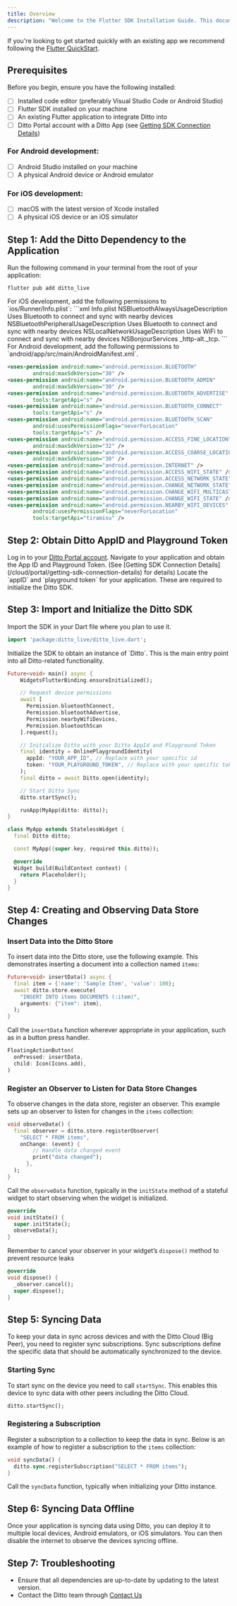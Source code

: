 ```yaml
---
title: Overview
description: "Welcome to the Flutter SDK Installation Guide. This document provides step-by-step instructions for installing and configuring the Ditto SDK, enabling you to sync, query, and insert data seamlessly within your existing Flutter application."
---
```


If you're looking to get started quickly with an existing app we recommend following the [Flutter QuickStart](/sdk/latest/quickstarts/flutter).

## Prerequisites

Before you begin, ensure you have the following installed:

- [ ] Installed code editor (preferably Visual Studio Code or Android Studio)
- [ ] Flutter SDK installed on your machine
- [ ] An existing Flutter application to integrate Ditto into
- [ ] Ditto Portal account with a Ditto App (see [Getting SDK Connection Details](/cloud/portal/getting-sdk-connection-details))
### For Android development:
- [ ] Android Studio installed on your machine
- [ ] A physical Android device or Android emulator
### For iOS development:
- [ ] macOS with the latest version of Xcode installed
- [ ] A physical iOS device or an iOS simulator

## Step 1: Add the Ditto Dependency to the Application

<Steps>
<Step>
Run the following command in your terminal from the root of your application:

```shell
flutter pub add ditto_live
```
</Step>

<Step>
For iOS development, add the following permissions to `ios/Runner/Info.plist`:

<CodeGroup>
```xml Info.plist
<key>NSBluetoothAlwaysUsageDescription</key>
<string>Uses Bluetooth to connect and sync with nearby devices</string>
<key>NSBluetoothPeripheralUsageDescription</key>
<string>Uses Bluetooth to connect and sync with nearby devices</string>
<key>NSLocalNetworkUsageDescription</key>
<string>Uses WiFi to connect and sync with nearby devices</string>
<key>NSBonjourServices</key>
<array>
  <string>_http-alt._tcp.</string>
</array>
```
</CodeGroup>
</Step>

<Step>
For Android development, add the following permissions to `android/app/src/main/AndroidManifest.xml`.

```xml
<uses-permission android:name="android.permission.BLUETOOTH"
        android:maxSdkVersion="30" />
<uses-permission android:name="android.permission.BLUETOOTH_ADMIN"
        android:maxSdkVersion="30" />
<uses-permission android:name="android.permission.BLUETOOTH_ADVERTISE"
        tools:targetApi="s" />
<uses-permission android:name="android.permission.BLUETOOTH_CONNECT"
        tools:targetApi="s" />
<uses-permission android:name="android.permission.BLUETOOTH_SCAN"
        android:usesPermissionFlags="neverForLocation"
        tools:targetApi="s" />
<uses-permission android:name="android.permission.ACCESS_FINE_LOCATION"
        android:maxSdkVersion="32" />
<uses-permission android:name="android.permission.ACCESS_COARSE_LOCATION"
        android:maxSdkVersion="30" />
<uses-permission android:name="android.permission.INTERNET" />
<uses-permission android:name="android.permission.ACCESS_WIFI_STATE" />
<uses-permission android:name="android.permission.ACCESS_NETWORK_STATE" />
<uses-permission android:name="android.permission.CHANGE_NETWORK_STATE" />
<uses-permission android:name="android.permission.CHANGE_WIFI_MULTICAST_STATE" />
<uses-permission android:name="android.permission.CHANGE_WIFI_STATE" />
<uses-permission android:name="android.permission.NEARBY_WIFI_DEVICES"
        android:usesPermissionFlags="neverForLocation"
        tools:targetApi="tiramisu" />
```
</Step>
</Steps>

## Step 2: Obtain Ditto AppID and Playground Token

<Steps>
<Step>
Log in to your <a href="https://portal.ditto.live" target="_blank">Ditto Portal account</a>.
</Step>

<Step>
Navigate to your application and obtain the App ID and Playground Token. (See [Getting SDK Connection Details](/cloud/portal/getting-sdk-connection-details) for details)
</Step>

<Step>
Locate the `appID` and `playground token` for your application. These are required to initialize the Ditto SDK.
</Step>
</Steps>

## Step 3: Import and Initialize the Ditto SDK

<Steps>
<Step>
Import the SDK in your Dart file where you plan to use it.

```dart Dart
import 'package:ditto_live/ditto_live.dart';
```
</Step>

<Step>
Initialize the SDK to obtain an instance of `Ditto`. This is the main entry point into all Ditto-related functionality.

```dart Dart
Future<void> main() async {
	WidgetsFlutterBinding.ensureInitialized();

	// Request device permissions
	await [
      Permission.bluetoothConnect,
      Permission.bluetoothAdvertise,
      Permission.nearbyWifiDevices,
      Permission.bluetoothScan
    ].request();

    // Initialize Ditto with your Ditto AppId and Playground Token
    final identity = OnlinePlaygroundIdentity(
      appId: "YOUR_APP_ID", // Replace with your specific id
      token: "YOUR_PLAYGROUND_TOKEN", // Replace with your specific token
    );
    final ditto = await Ditto.open(identity);

    // Start Ditto Sync
    ditto.startSync();

    runApp(MyApp(ditto: ditto));
}

class MyApp extends StatelessWidget {
  final Ditto ditto;

  const MyApp({super.key, required this.ditto});

  @override
  Widget build(BuildContext context) {
    return Placeholder();
  }
}
```
</Step>
</Steps>

## Step 4: Creating and Observing Data Store Changes

### Insert Data into the Ditto Store

To insert data into the Ditto store, use the following example. This demonstrates inserting a document into a collection named `items`:

```dart Dart
Future<void> insertData() async {
  final item = {'name': 'Sample Item', 'value': 100};
  await ditto.store.execute(
    "INSERT INTO items DOCUMENTS (:item)",
    arguments: {"item": item},
  );
}
```

Call the `insertData` function wherever appropriate in your application, such as in a button press handler.

```dart Dart
FloatingActionButton(
  onPressed: insertData,
  child: Icon(Icons.add),
)
```

### Register an Observer to Listen for Data Store Changes

To observe changes in the data store, register an observer. This example sets up an observer to listen for changes in the `items` collection:

```dart Dart
void observeData() {
  final observer = ditto.store.registerObserver(
    "SELECT * FROM items",
    onChange: (event) {
	    // Handle data changed event
	    print("data changed");
	  },
  );
}
```

Call the `observeData` function, typically in the `initState` method of a stateful widget to start observing when the widget is initialized.

```dart Dart
@override
void initState() {
  super.initState();
  observeData();
}
```

Remember to cancel your observer in your widget’s `dispose()` method to prevent resource leaks

```dart Dart
@override
void dispose() {
  _observer.cancel();
  super.dispose();
}
```

## Step 5: Syncing Data

To keep your data in sync across devices and with the Ditto Cloud (Big Peer), you need to register sync subscriptions. Sync subscriptions define the specific data that should be automatically synchronized to the device.

### Starting Sync

To start sync on the device you need to call `startSync`. This enables this device to sync data with other peers including the Ditto Cloud.

```dart Dart
ditto.startSync();
```

### Registering a Subscription

Register a subscription to a collection to keep the data in sync. Below is an example of how to register a subscription to the `items` collection:

```dart Dart
void syncData() {
  ditto.sync.registerSubscription("SELECT * FROM items");
}
```

Call the `syncData` function, typically when initializing your Ditto instance.

## Step 6: Syncing Data Offline

Once your application is syncing data using Ditto, you can deploy it to multiple local devices, Android emulators, or iOS simulators. You can then disable the internet to observe the devices syncing offline.

## Step 7: Troubleshooting

- Ensure that all dependencies are up-to-date by updating to the latest version.
- Contact the Ditto team through [Contact Us](https://support.ditto.live/hc/en-us)






